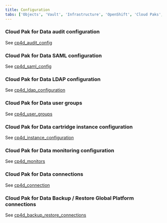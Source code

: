 ```yaml
---
title: Configuration
tabs: ['Objects', 'Vault', 'Infrastructure', 'OpenShift', 'Cloud Paks', 'Cartridges', 'Configuration', 'Other']
---
```


### Cloud Pak for Data audit configuration

See [cp4d_audit_config](cp4d_audit_config)

### Cloud Pak for Data SAML configuration

See [cp4d_saml_config](cp4d_saml_config)

### Cloud Pak for Data LDAP configuration

See [cp4d_ldap_configuration](cp4d_ldap_configuration)

### Cloud Pak for Data user groups

See [cp4d_user_groups](cp4d_user_groups)

### Cloud Pak for Data cartridge instance configuration

See [cp4d_instance_configuration](cp4d_instance_configuration)

### Cloud Pak for Data monitoring configuration

See [cp4d_monitors](cp4d_monitors)

### Cloud Pak for Data connections

See [cp4d_connection](cp4d_connection)

### Cloud Pak for Data Backup / Restore Global Platform connections

See [cp4d_backup_restore_connections](cp4d_backup_restore_connections)